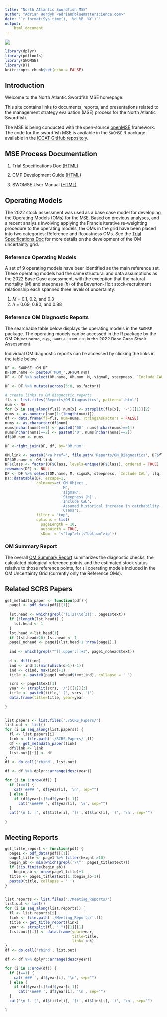 ```yaml
---
title: "North Atlantic Swordfish MSE"
author: "Adrian Hordyk <adrian@bluematterscience.com>"
date: "`r format(Sys.time(), '%d %B, %Y')`"
output: 
    html_document
---
```


![](../img/220px-Xiphias_gladius2.jpg)

```{=html}
<style>
  .col2 {
    columns: 2 200px;         /* number of columns and width in pixels*/
    -webkit-columns: 2 200px; /* chrome, safari */
    -moz-columns: 2 200px;    /* firefox */
  }
  .col3 {
    columns: 3 100px;
    -webkit-columns: 3 100px;
    -moz-columns: 3 100px;
  }
  .col4 {
    columns: 4 100px;
    -webkit-columns: 4 100px;
    -moz-columns: 4 100px;
  }
</style>
```
```r
library(dplyr)
library(pdftools)
library(SWOMSE)
library(DT)
knitr::opts_chunk$set(echo = FALSE)


```

## Introduction

Welcome to the North Atlantic Swordfish MSE homepage.

This site contains links to documents, reports, and presentations related to the management strategy evaluation (MSE) process for the North Atlantic Swordfish.

The MSE is being conducted with the open-source [openMSE](https://openmse.com/) framework. The code for the swordfish MSE is available in the `SWOMSE` R package available in the [ICCAT GitHub repository](https://github.com/ICCAT/nswo-mse).


## MSE Process Documentation

1. Trial Specifications Doc [(HTML)](TS/Trial_Specs.html) <!-- [(PDF)](TS/Trial_Specs.pdf) -->

2. CMP Development Guide [(HTML)](cMPdevelopment/CMP-Development-Guide.html)

3. SWOMSE User Manual [(HTML)](UserManual/User_Manual.html)


## Operating Models

The 2022 stock assessment was used as a base case model for developing the Operating Models (OMs) for the MSE. Based on previous analyses, and a recent analysis involving applying the Francis iterative re-weighting procedure to the operating models, the OMs in the grid have been placed into two categories: Reference and Robustness OMs. See the [Trial Specifications Doc](TS/Trial_Specs.html) for more details on the development of the OM uncertainty grid. 

### Reference Operating Models

A set of 9 operating models have been identified as the main reference set. These operating models had the same structural and data assumptions as the 2022 Base Case assessment, with the exception that the natural mortality (*M*) and steepness (*h*) of the Beverton-Holt stock-recruitment relationship each spanned three levels of uncertainty:

1. *M* = 0.1, 0.2, and 0.3
2. *h* = 0.69, 0.80, and 0.88


### Reference OM Diagnostic Reports

The searchable table below displays the operating models in the `SWOMSE` package. The operating models can be accessed in the R package by the OM Object name, e.g., `SWOMSE::MOM_000` is the 2022 Base Case Stock Assessment.

Individual OM diagnostic reports can be accessed by clicking the links in the table below. 

```r
DF <- SWOMSE::OM_DF
DF$OM.name <- paste0('MOM_',DF$OM.num)
DF <- DF %>% select(OM.name, OM.num, M, sigmaR, steepness, `Include CAL`, llq, Class)

DF <- DF %>% mutate(across(3:8, as.factor))

# create links to OM diagnostic reports
fls <- list.files('Reports/OM_Diagnostics', pattern='.html')
num <- NA
for (x in seq_along(fls)) num[x] <- strsplit(fls[x], '-')[[1]][2]
nums <- as.numeric(num[1:(length(num))])
df <- data.frame(fl=fls, num=nums, stringsAsFactors = FALSE)
nums <- as.character(df$num)
nums[nchar(nums)==1] <- paste0('00', nums[nchar(nums)==1])
nums[nchar(nums)==2] <- paste0('0', nums[nchar(nums)==2])
df$OM.num <- nums

DF <-right_join(DF, df, by='OM.num')

OM.link <- paste0('<a href=', file.path('Reports/OM_Diagnostics', DF$fl), '> ', DF$OM.name , ' </a>')
DF$OM.name <- OM.link
DF$Class <- factor(DF$Class, levels=unique(DF$Class), ordered = TRUE)
rownames(DF) <- NULL
DF <- DF %>% select(OM.name, M, sigmaR, steepness, `Include CAL`, llq, Class)
DT::datatable(DF, escape=1,
              colnames=c('OM Object',
                         'M',
                         'sigmaR',
                         'Steepness (h)',
                         'Include CAL',
                         'Assumed historical increase in catchability',
                         'Class'),
              filter = 'top',
              options = list(
                pageLength = 10, 
                autoWidth = TRUE,
                sDom  = '<"top">lrt<"bottom">ip'))

```

### OM Summary Report

The overall [OM Summary Report](Reports/OM_Summary/2023/OM_Summary_Report.html) summarizes the diagnostic checks, the calculated biological reference points, and the estimated stock status relative to those reference points, for all operating models included in the OM Uncertainty Grid (currently only the Reference OMs).  



## Related SCRS Papers

```r

get_metadata_paper <- function(pdf) {
  page1 <- pdf_data(pdf)[[1]]
  
  lst.head <- which(grepl('(1|2)\\d{3})', page1$text))
  if (!length(lst.head)) {
    lst.head <- 1
  }
  lst.head <-lst.head[1]
  if (lst.head>20) lst.head <- 1
  page1_nohead <- page1[(lst.head+1):nrow(page1),]
  
  ind <- which(grepl("^[[:upper:]]+$", page1_nohead$text))
  
  d <- diff(ind)
  ind <- ind[1:(min(which(d>1))-1)]
  ind <- c(ind, max(ind)+1)
  title <- paste0(page1_nohead$text[ind], collapse = ' ')
  
  scrs <- page1$text[1]
  year <- strsplit(scrs, '/')[[1]][2]
  title <- paste0(title,' (', scrs, ')')
  data.frame(title=title, year=year)
  
}


list.papers <- list.files('./SCRS_Papers/')
list.out <- list()
for (i in seq_along(list.papers)) {
  fl <- list.papers[i]
  link <- file.path('./SCRS_Papers/',fl)
  df <- get_metadata_paper(link)
  df$link <- link
  list.out[[i]] <- df
}
df <- do.call('rbind', list.out)

df <- df %>% dplyr::arrange(desc(year))

for (i in 1:nrow(df)) {
  if (i==1) {
    cat('#### ', df$year[i], '\n', sep="")
  } else {
    if (df$year[i]!=df$year[i-1])
      cat('\n#### ', df$year[i], '\n', sep="")
  }
  cat('\n 1. [', df$title[i], '](', df$link[i], ')', '\n', sep="")
  
}

```


## Meeting Reports


```r

get_title_report <- function(pdf) {
  page1 <- pdf_data(pdf)[[1]]
  page1_title <- page1 %>% filter(height >10) 
  begin_ab <- min(which(grepl('\\“', page1_title$text)))
  if (!is.finite(begin_ab))
    begin_ab <- nrow(page1_title)+1
  title <- page1_title$text[1:(begin_ab-1)]
  paste0(title, collapse = ' ')
}


list.reports <- list.files('./Meeting_Reports/')
list.out <- list()
for (i in seq_along(list.reports)) {
  fl <- list.reports[i]
  link <- file.path('./Meeting_Reports/',fl)
  title <- get_title_report(link)
  year <- strsplit(fl, "_")[[1]][1]
  list.out[[i]] <- data.frame(year=year,
                              title=title,
                              link=link)
}
df <- do.call('rbind', list.out)

df <- df %>% dplyr::arrange(desc(year))

for (i in 1:nrow(df)) {
  if (i==1) {
    cat('### ', df$year[i], '\n', sep="")
  } else {
    if (df$year[i]!=df$year[i-1])
      cat('\n### ', df$year[i], '\n', sep="")
  }
  cat('\n 1. [', df$title[i], '](', df$link[i], ')', '\n', sep="")
  
}

```


<br>
<br>

